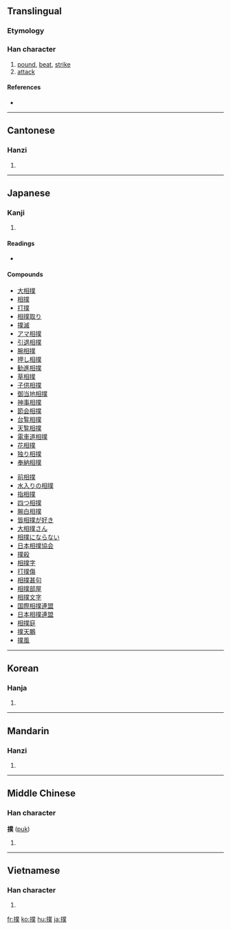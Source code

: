 {{also|扑|攴}}
==Translingual==

===Etymology===
{{Han compound|手|菐|c1=s|c2=p|t1=hand|ls=psc}}

===Han character===
{{Han char|rn=64|rad=手|as=12|sn=15|four=5203<sub>4</sub>|canj=手廿金人 (QTCO)}}

# [[pound]], [[beat]], [[strike]]
# [[attack]]

====References====
* {{Han ref|kx=0457.020|dkj=12755|dj=0805.180|hdz=31956.040|uh=64B2|ud=25778|bh=BCB3|bd=48307}}

----

==Cantonese==

===Hanzi===
{{yue-hanzi|jyut=|y=pok3|sim=扑}}

# {{defn|Cantonese}}

----

==Japanese==

===Kanji===
{{ja-kanji|grade=c|rs=手12}}

# {{defn|Japanese}}

====Readings====
* {{ja-readings|on=[[ぼく]] (boku), [[はく]] (haku), [[ほく]] (hoku)|kun=[[うつ]] (utsu)}}

====Compounds====
{{top2}}
* [[大相撲]]
* [[相撲]]
* [[打撲]]
* [[相撲取り]]
* [[撲滅]]
* [[アマ相撲]]
* [[引退相撲]]
* [[腕相撲]]
* [[押し相撲]]
* [[勧進相撲]]
* [[草相撲]]
* [[子供相撲]]
* [[御当地相撲]]
* [[神事相撲]]
* [[節会相撲]]
* [[台覧相撲]]
* [[天覧相撲]]
* [[電車道相撲]]
* [[花相撲]]
* [[独り相撲]]
* [[奉納相撲]]
{{mid2}}
* [[前相撲]]
* [[水入りの相撲]]
* [[指相撲]]
* [[四つ相撲]]
* [[腕白相撲]]
* [[皆相撲が好き]]
* [[大相撲さん]]
* [[相撲にならない]]
* [[日本相撲協会]]
* [[撲殺]]
* [[相撲字]]
* [[打撲傷]]
* [[相撲甚句]]
* [[相撲部屋]]
* [[相撲文字]]
* [[国際相撲連盟]]
* [[日本相撲連盟]]
* [[相撲庭]]
* [[撲天鵬]]
* [[撲風]]
{{bottom}}

----

==Korean==

===Hanja===
{{ko-hanja|hangeul=[[박]], [[복]]|eumhun=|rv=bak, bok|mr=pak, pok|y=pak, pok}}

# {{defn|Korean}}

----

==Mandarin==

===Hanzi===
{{cmn-hanzi|sim=扑|pin=[[pū]] ([[pu1]])|wg=p'u<sup>1</sup>}}

# {{defn|Mandarin}}

----

==Middle Chinese==

===Han character===
'''撲''' ([[puk]])

# {{defn|Middle Chinese}}

----

==Vietnamese==

===Han character===
{{vi-hantu|[[phác]], [[vục]], [[buộc]], [[phốc]], [[vọc]]}}

# {{defn|Vietnamese}}

[[fr:撲]]
[[ko:撲]]
[[hu:撲]]
[[ja:撲]]